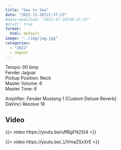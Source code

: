 ```yaml
---
title: "Sea to Sea"
date: "2022-11-26T21:37:23"
#date-modified: "2023-07-10T20:37:23"
#draft: true
format: 
  html: default
image: "../img/jag.jpg"
categories:
  - "2022"
  - Jaguar
---
```


Tempo: 00 bmp\
Fender Jaguar\
Pickup Position: Neck\
Master Volume: 6\
Master Tone: 6

Amplifier: Fender Mustang 1 [Custom Deluxe Reverb]\
DaVinci Resolve 18

## Video

{{< video https://youtu.be/uffBgFN2SI4 >}}

{{< video https://youtu.be/_UVmaZSxXrE >}}